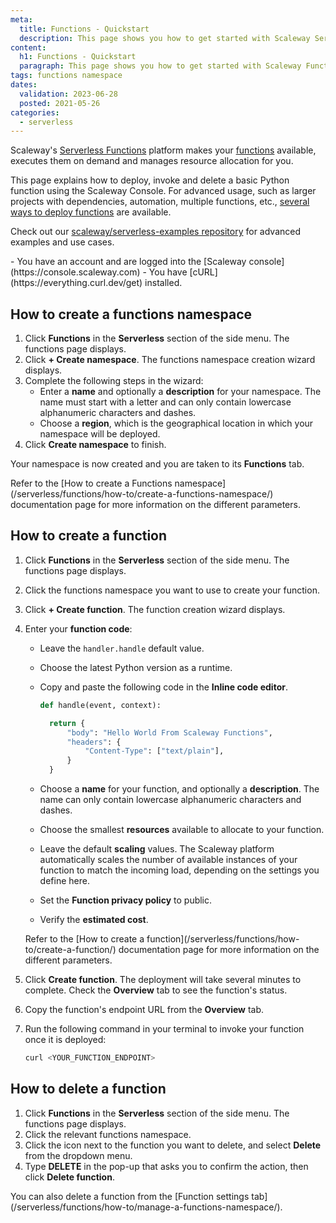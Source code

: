 ```yaml
---
meta:
  title: Functions - Quickstart
  description: This page shows you how to get started with Scaleway Serverless Functions
content:
  h1: Functions - Quickstart
  paragraph: This page shows you how to get started with Scaleway Functions
tags: functions namespace 
dates:
  validation: 2023-06-28
  posted: 2021-05-26
categories:
  - serverless
---
```


Scaleway's [Serverless Functions](https://www.scaleway.com/en/serverless-functions/) platform makes your [functions](/serverless/functions/concepts/#function) available, executes them on demand and manages resource allocation for you.  

This page explains how to deploy, invoke and delete a basic Python function using the Scaleway Console. For advanced usage, such as larger projects with dependencies, automation, multiple functions, etc., [several ways to deploy functions](/serverless/functions/reference-content/deploy-function/) are available.

Check out our [scaleway/serverless-examples repository](https://github.com/scaleway/serverless-examples) for advanced examples and use cases.

<Macro id="iam-requirements" />

<Message type="requirement">
  - You have an account and are logged into the [Scaleway console](https://console.scaleway.com)
  - You have [cURL](https://everything.curl.dev/get) installed. 
</Message>

## How to create a functions namespace

1. Click **Functions** in the **Serverless** section of the side menu. The functions page displays.
2. Click **+ Create namespace**. The functions namespace creation wizard displays.
3. Complete the following steps in the wizard: 
    - Enter a **name** and optionally a **description** for your namespace. The name must start with a letter and can only contain lowercase alphanumeric characters and dashes.
    - Choose a **region**, which is the geographical location in which your namespace will be deployed.
4. Click **Create namespace** to finish.

Your namespace is now created and you are taken to its **Functions** tab.

<Message type="note">
  Refer to the [How to create a Functions namespace](/serverless/functions/how-to/create-a-functions-namespace/) documentation page for more information on the different parameters.
</Message>

## How to create a function

1. Click **Functions** in the **Serverless** section of the side menu. The functions page displays.
2. Click the functions namespace you want to use to create your function.
3. Click **+ Create function**. The function creation wizard displays.
4. Enter your **function code**: 
    - Leave the `handler.handle` default value.
    - Choose the latest Python version as a runtime.
    - Copy and paste the following code in the **Inline code editor**.

        ```python
        def handle(event, context):

          return {
              "body": "Hello World From Scaleway Functions",
              "headers": {
                  "Content-Type": ["text/plain"],
              }
          }
        ```

    - Choose a **name** for your function, and optionally a **description**. The name can only contain lowercase alphanumeric characters and dashes.
    - Choose the smallest **resources** available to allocate to your function.
    - Leave the default **scaling** values. The Scaleway platform automatically scales the number of available instances of your function to match the incoming load, depending on the settings you define here.
    - Set the **Function privacy policy** to public.
    - Verify the **estimated cost**.

    <Message type="note">
      Refer to the [How to create a function](/serverless/functions/how-to/create-a-function/) documentation page for more information on the different parameters.
    </Message>

5. Click **Create function**. The deployment will take several minutes to complete. Check the **Overview** tab to see the function's status.
6. Copy the function's endpoint URL from the **Overview** tab.
7. Run the following command in your terminal to invoke your function once it is deployed:

    ```bash
    curl <YOUR_FUNCTION_ENDPOINT>
    ```

## How to delete a function

1. Click **Functions** in the **Serverless** section of the side menu. The functions page displays.
2. Click the relevant functions namespace.
3. Click the <Icon name="more" /> icon next to the function you want to delete, and select **Delete** from the dropdown menu.
4. Type **DELETE** in the pop-up that asks you to confirm the action, then click **Delete function**.

<Message type="tip">
  You can also delete a function from the [Function settings tab](/serverless/functions/how-to/manage-a-functions-namespace/).
</Message>
